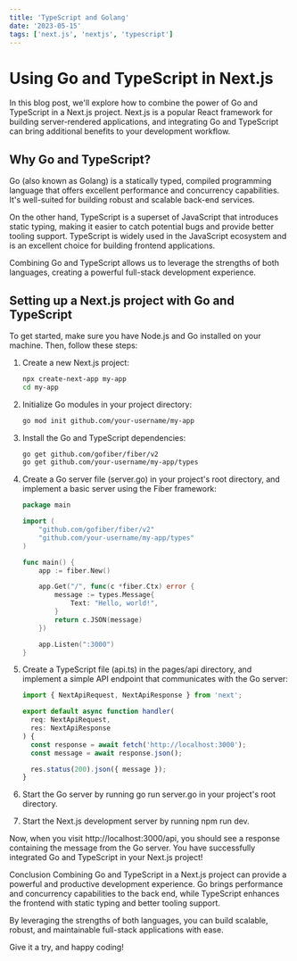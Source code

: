 ```yaml
---
title: 'TypeScript and Golang'
date: '2023-05-15'
tags: ['next.js', 'nextjs', 'typescript']
---
```


# Using Go and TypeScript in Next.js

In this blog post, we'll explore how to combine the power of Go and TypeScript in a Next.js project. Next.js is a popular React framework for building server-rendered applications, and integrating Go and TypeScript can bring additional benefits to your development workflow.

## Why Go and TypeScript?

Go (also known as Golang) is a statically typed, compiled programming language that offers excellent performance and concurrency capabilities. It's well-suited for building robust and scalable back-end services.

On the other hand, TypeScript is a superset of JavaScript that introduces static typing, making it easier to catch potential bugs and provide better tooling support. TypeScript is widely used in the JavaScript ecosystem and is an excellent choice for building frontend applications.

Combining Go and TypeScript allows us to leverage the strengths of both languages, creating a powerful full-stack development experience.

## Setting up a Next.js project with Go and TypeScript

To get started, make sure you have Node.js and Go installed on your machine. Then, follow these steps:

1. Create a new Next.js project:

   ```bash
   npx create-next-app my-app
   cd my-app

   ```

2. Initialize Go modules in your project directory:

   ```bash
   go mod init github.com/your-username/my-app

   ```

3. Install the Go and TypeScript dependencies:

   ```bash
   go get github.com/gofiber/fiber/v2
   go get github.com/your-username/my-app/types

   ```

4. Create a Go server file (server.go) in your project's root directory, and implement a basic server using the Fiber framework:

   ```go
   package main

   import (
       "github.com/gofiber/fiber/v2"
       "github.com/your-username/my-app/types"
   )

   func main() {
       app := fiber.New()

       app.Get("/", func(c *fiber.Ctx) error {
           message := types.Message{
               Text: "Hello, world!",
           }
           return c.JSON(message)
       })

       app.Listen(":3000")
   }

   ```

5. Create a TypeScript file (api.ts) in the pages/api directory, and implement a simple API endpoint that communicates with the Go server:

   ```typescript
   import { NextApiRequest, NextApiResponse } from 'next';

   export default async function handler(
     req: NextApiRequest,
     res: NextApiResponse
   ) {
     const response = await fetch('http://localhost:3000');
     const message = await response.json();

     res.status(200).json({ message });
   }
   ```

6. Start the Go server by running go run server.go in your project's root directory.
7. Start the Next.js development server by running npm run dev.

Now, when you visit http://localhost:3000/api, you should see a response containing the message from the Go server. You have successfully integrated Go and TypeScript in your Next.js project!

Conclusion
Combining Go and TypeScript in a Next.js project can provide a powerful and productive development experience. Go brings performance and concurrency capabilities to the back end, while TypeScript enhances the frontend with static typing and better tooling support.

By leveraging the strengths of both languages, you can build scalable, robust, and maintainable full-stack applications with ease.

Give it a try, and happy coding!
